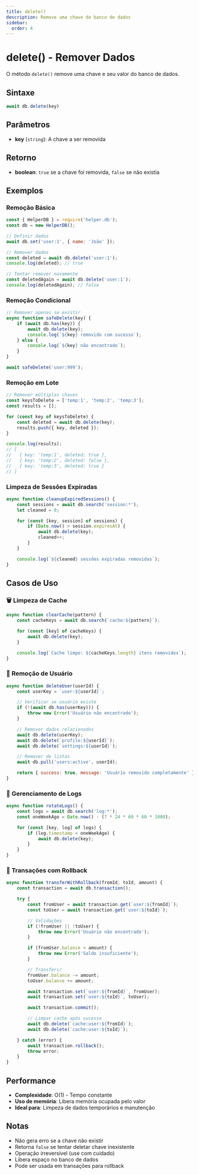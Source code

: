 ```yaml
---
title: delete()
description: Remove uma chave do banco de dados
sidebar:
  order: 4
---
```


# delete() - Remover Dados

O método `delete()` remove uma chave e seu valor do banco de dados.

## Sintaxe

```javascript
await db.delete(key)
```

## Parâmetros

- **key** (`string`): A chave a ser removida

## Retorno

- **boolean**: `true` se a chave foi removida, `false` se não existia

## Exemplos

### Remoção Básica
```javascript
const { HelperDB } = require('helper.db');
const db = new HelperDB();

// Definir dados
await db.set('user:1', { name: 'João' });

// Remover dados
const deleted = await db.delete('user:1');
console.log(deleted); // true

// Tentar remover novamente
const deletedAgain = await db.delete('user:1');
console.log(deletedAgain); // false
```

### Remoção Condicional
```javascript
// Remover apenas se existir
async function safeDelete(key) {
    if (await db.has(key)) {
        await db.delete(key);
        console.log(`${key} removido com sucesso`);
    } else {
        console.log(`${key} não encontrado`);
    }
}

await safeDelete('user:999');
```

### Remoção em Lote
```javascript
// Remover múltiplas chaves
const keysToDelete = ['temp:1', 'temp:2', 'temp:3'];
const results = [];

for (const key of keysToDelete) {
    const deleted = await db.delete(key);
    results.push({ key, deleted });
}

console.log(results);
// [
//   { key: 'temp:1', deleted: true },
//   { key: 'temp:2', deleted: false },
//   { key: 'temp:3', deleted: true }
// ]
```

### Limpeza de Sessões Expiradas
```javascript
async function cleanupExpiredSessions() {
    const sessions = await db.search('session:*');
    let cleaned = 0;

    for (const [key, session] of sessions) {
        if (Date.now() > session.expiresAt) {
            await db.delete(key);
            cleaned++;
        }
    }

    console.log(`${cleaned} sessões expiradas removidas`);
}
```

## Casos de Uso

### 🗑️ **Limpeza de Cache**
```javascript
async function clearCache(pattern) {
    const cacheKeys = await db.search(`cache:${pattern}`);

    for (const [key] of cacheKeys) {
        await db.delete(key);
    }

    console.log(`Cache limpo: ${cacheKeys.length} itens removidos`);
}
```

### 👤 **Remoção de Usuário**
```javascript
async function deleteUser(userId) {
    const userKey = `user:${userId}`;

    // Verificar se usuário existe
    if (!(await db.has(userKey))) {
        throw new Error('Usuário não encontrado');
    }

    // Remover dados relacionados
    await db.delete(userKey);
    await db.delete(`profile:${userId}`);
    await db.delete(`settings:${userId}`);

    // Remover de listas
    await db.pull('users:active', userId);

    return { success: true, message: 'Usuário removido completamente' };
}
```

### 📝 **Gerenciamento de Logs**
```javascript
async function rotateLogs() {
    const logs = await db.search('log:*');
    const oneWeekAgo = Date.now() - (7 * 24 * 60 * 60 * 1000);

    for (const [key, log] of logs) {
        if (log.timestamp < oneWeekAgo) {
            await db.delete(key);
        }
    }
}
```

### 🔄 **Transações com Rollback**
```javascript
async function transferWithRollback(fromId, toId, amount) {
    const transaction = await db.transaction();

    try {
        const fromUser = await transaction.get(`user:${fromId}`);
        const toUser = await transaction.get(`user:${toId}`);

        // Validações
        if (!fromUser || !toUser) {
            throw new Error('Usuário não encontrado');
        }

        if (fromUser.balance < amount) {
            throw new Error('Saldo insuficiente');
        }

        // Transferir
        fromUser.balance -= amount;
        toUser.balance += amount;

        await transaction.set(`user:${fromId}`, fromUser);
        await transaction.set(`user:${toId}`, toUser);

        await transaction.commit();

        // Limpar cache após sucesso
        await db.delete(`cache:user:${fromId}`);
        await db.delete(`cache:user:${toId}`);

    } catch (error) {
        await transaction.rollback();
        throw error;
    }
}
```

## Performance

- **Complexidade**: O(1) - Tempo constante
- **Uso de memória**: Libera memória ocupada pelo valor
- **Ideal para**: Limpeza de dados temporários e manutenção

## Notas

- Não gera erro se a chave não existir
- Retorna `false` se tentar deletar chave inexistente
- Operação irreversível (use com cuidado)
- Libera espaço no banco de dados
- Pode ser usada em transações para rollback